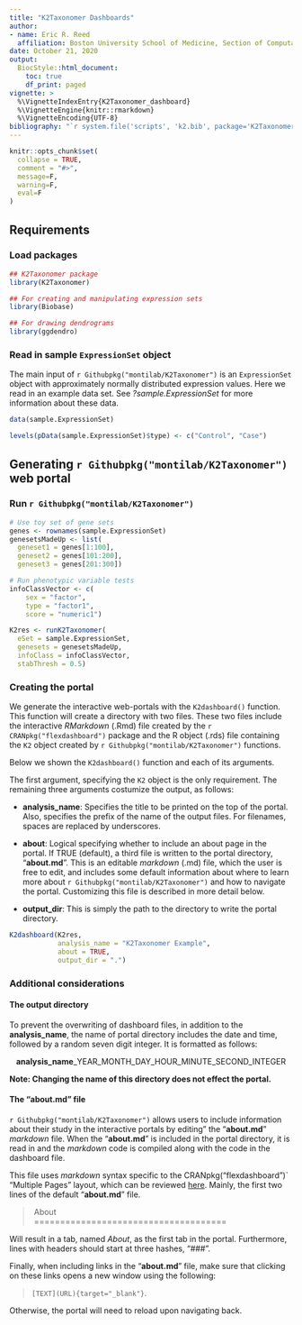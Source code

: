 ```yaml
---
title: "K2Taxonomer Dashboards"
author:
- name: Eric R. Reed
  affiliation: Boston University School of Medicine, Section of Computational Biomedicine, 72 E Concord St, Boston, MA 02118
date: October 21, 2020
output: 
  BiocStyle::html_document:
    toc: true
    df_print: paged
vignette: >
  %\VignetteIndexEntry{K2Taxonomer_dashboard}
  %\VignetteEngine{knitr::rmarkdown}
  %\VignetteEncoding{UTF-8}
bibliography: "`r system.file('scripts', 'k2.bib', package='K2Taxonomer')`"
---
```


```r
knitr::opts_chunk$set(
  collapse = TRUE,
  comment = "#>",
  message=F, 
  warning=F,
  eval=F
)
```

## Requirements

### Load packages
```r
## K2Taxonomer package
library(K2Taxonomer)

## For creating and manipulating expression sets
library(Biobase)

## For drawing dendrograms
library(ggdendro)
```

### Read in sample `ExpressionSet` object
The main input of `r Githubpkg("montilab/K2Taxonomer")` is an `ExpressionSet` object with approximately normally distributed expression values. Here we read in an example data set. See *?sample.ExpressionSet* for more information about these data.

```r
data(sample.ExpressionSet)
```

```r
levels(pData(sample.ExpressionSet)$type) <- c("Control", "Case")
```

## Generating `r Githubpkg("montilab/K2Taxonomer")` web portal

### Run `r Githubpkg("montilab/K2Taxonomer")`

```r

# Use toy set of gene sets
genes <- rownames(sample.ExpressionSet)
genesetsMadeUp <- list(
  geneset1 = genes[1:100],
  geneset2 = genes[101:200],
  geneset3 = genes[201:300])

# Run phenotypic variable tests
infoClassVector <- c(
    sex = "factor",
    type = "factor1",
    score = "numeric1")

K2res <- runK2Taxonomer(
  eSet = sample.ExpressionSet,
  genesets = genesetsMadeUp,
  infoClass = infoClassVector,
  stabThresh = 0.5)

```

### Creating the portal

We generate the interactive web-portals with the `K2dashboard()` function. This function will create a directory with two files. These two files include the interactive *RMarkdown* (.Rmd) file created by the `r CRANpkg("flexdashboard")` package and the R object (.rds) file containing the `K2` object created by `r Githubpkg("montilab/K2Taxonomer")` functions. 

Below we shown the `K2dashboard()` function and each of its arguments.

The first argument, specifying the `K2` object is the only requirement. The remaining three arguments costumize the output, as follows:

- **analysis_name**: Specifies the title to be printed on the top of the portal. Also, specifies the prefix of the name of the output files. For filenames, spaces are replaced by underscores.

- **about**: Logical specifying whether to include an about page in the portal. If TRUE (default), a third file is written to the portal directory, "**about.md**". This is an editable *markdown* (.md) file, which the user is free to edit, and includes some default information about where to learn more about `r Githubpkg("montilab/K2Taxonomer")` and how to navigate the portal. Customizing this file is described in more detail below.

- **output_dir**: This is simply the path to the directory to write the portal directory.

```r
K2dashboard(K2res,
            analysis_name = "K2Taxonomer Example",
            about = TRUE,
            output_dir = ".")
```

### Additional considerations 

#### The output directory

To prevent the overwriting of dashboard files, in addition to the **analysis_name**, the name of portal directory includes the date and time, followed by a random seven digit integer. It is formatted as follows:

<center>**analysis_name**_YEAR_MONTH_DAY_HOUR_MINUTE_SECOND_INTEGER</center>

**Note: Changing the name of this directory does not effect the portal.**

#### The "**about.md**" file

`r Githubpkg("montilab/K2Taxonomer")` allows users to include information about their study in the interactive portals by editing" the "**about.md**"  *markdown* file. When the "**about.md**" is included in the portal directory, it is read in and the *markdown* code is compiled along with the code in the dashboard file. 

This file uses *markdown* syntax specific to the CRANpkg("flexdashboard")` "Multiple Pages" layout, which can be reviewed [here](https://rmarkdown.rstudio.com/flexdashboard/layouts.html#multiple_pages). Mainly, the first two lines of the default "**about.md**" file.

> \ About  
> \ =====================================

Will result in a tab, named *About*, as the first tab in the portal. Furthermore, lines with headers should start at three hashes, "###".

Finally, when including links in the "**about.md**" file, make sure that clicking on these links opens a new window using the following:

> ``[TEXT](URL){target="_blank"}``.

Otherwise, the portal will need to reload upon navigating back.

